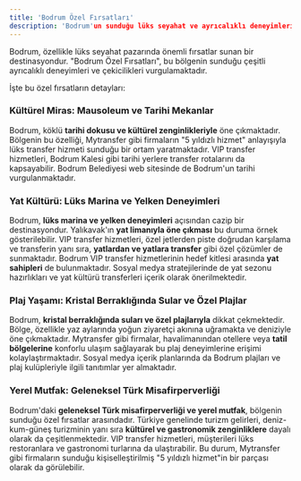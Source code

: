```yaml
---
title: 'Bodrum Özel Fırsatları'
description: 'Bodrum'un sunduğu lüks seyahat ve ayrıcalıklı deneyimleri keşfedin.'
---
```


Bodrum, özellikle lüks seyahat pazarında önemli fırsatlar sunan bir destinasyondur. "Bodrum Özel Fırsatları", bu bölgenin sunduğu çeşitli ayrıcalıklı deneyimleri ve çekicilikleri vurgulamaktadır.

İşte bu özel fırsatların detayları:

### Kültürel Miras: Mausoleum ve Tarihi Mekanlar

Bodrum, köklü **tarihi dokusu ve kültürel zenginlikleriyle** öne çıkmaktadır. Bölgenin bu özelliği, Mytransfer gibi firmaların "5 yıldızlı hizmet" anlayışıyla lüks transfer hizmeti sunduğu bir ortam yaratmaktadır. VIP transfer hizmetleri, Bodrum Kalesi gibi tarihi yerlere transfer rotalarını da kapsayabilir. Bodrum Belediyesi web sitesinde de Bodrum'un tarihi vurgulanmaktadır.

### Yat Kültürü: Lüks Marina ve Yelken Deneyimleri

Bodrum, **lüks marina ve yelken deneyimleri** açısından cazip bir destinasyondur. Yalıkavak'ın **yat limanıyla öne çıkması** bu duruma örnek gösterilebilir. VIP transfer hizmetleri, özel jetlerden piste doğrudan karşılama ve transferin yanı sıra, **yatlardan ve yatlara transfer** gibi özel çözümler de sunmaktadır. Bodrum VIP transfer hizmetlerinin hedef kitlesi arasında **yat sahipleri** de bulunmaktadır. Sosyal medya stratejilerinde de yat sezonu hazırlıkları ve yat kültürü transferleri içerik olarak önerilmektedir.

### Plaj Yaşamı: Kristal Berraklığında Sular ve Özel Plajlar

Bodrum, **kristal berraklığında suları ve özel plajlarıyla** dikkat çekmektedir. Bölge, özellikle yaz aylarında yoğun ziyaretçi akınına uğramakta ve deniziyle öne çıkmaktadır. Mytransfer gibi firmalar, havalimanından otellere veya **tatil bölgelerine** konforlu ulaşım sağlayarak bu plaj deneyimlerine erişimi kolaylaştırmaktadır. Sosyal medya içerik planlarında da Bodrum plajları ve plaj kulüpleriyle ilgili tanıtımlar yer almaktadır.

### Yerel Mutfak: Geleneksel Türk Misafirperverliği

Bodrum'daki **geleneksel Türk misafirperverliği ve yerel mutfak**, bölgenin sunduğu özel fırsatlar arasındadır. Türkiye genelinde turizm gelirleri, deniz-kum-güneş turizminin yanı sıra **kültürel ve gastronomik zenginliklere** dayalı olarak da çeşitlenmektedir. VIP transfer hizmetleri, müşterileri lüks restoranlara ve gastronomi turlarına da ulaştırabilir. Bu durum, Mytransfer gibi firmaların sunduğu kişiselleştirilmiş "5 yıldızlı hizmet"in bir parçası olarak da görülebilir.

